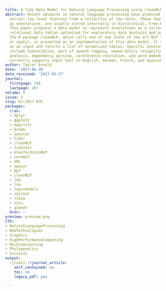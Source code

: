 ```yaml
---
title: A Tidy Data Model for Natural Language Processing using cleanNLP
abstract: Recent advances in natural language processing have produced libraries that
  extract low level features from a collection of raw texts. These features, known
  as annotations, are usually stored internally in hierarchical, tree-based data structures.
  This paper proposes a data model to represent annotations as a collection of normalized
  relational data tables optimized for exploratory data analysis and predictive modeling.
  The R package cleanNLP, which calls one of two state of the art NLP libraries (CoreNLP
  or spaCy), is presented as an implementation of this data model. It takes raw text
  as an input and returns a list of normalized tables. Specific annotations provided
  include tokenization, part of speech tagging, named entity recognition, sentiment
  analysis, dependency parsing, coreference resolution, and word embeddings. The package
  currently supports input text in English, German, French, and Spanish.
author: Taylor Arnold
date: '2017-06-28'
date_received: '2017-03-27'
journal:
  firstpage: 248
  lastpage: 267
volume: 9
issue: 2
slug: RJ-2017-035
packages:
  cran:
  - dplyr
  - ggplot2
  - magrittr
  - broom
  - janitor
  - tidyr
  - cleanNLP
  - tidytext
  - StanfordCoreNLP
  - coreNLP
  - XML
  - spacyr
  - NLP
  - cleanNLP
  - lda
  - lsa
  - topicmodels
  - sqliter
  - rJava
  - sotu
  - glmnet
  bioc: ~
preview: preview.png
CTV:
- NaturalLanguageProcessing
- WebTechnologies
- Graphics
- HighPerformanceComputing
- MachineLearning
- Phylogenetics
- Survival
output:
  rjtools::rjournal_article:
    self_contained: no
    toc: no
    legacy_pdf: yes

---
```

